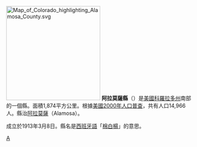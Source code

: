 [[File:Map_of_Colorado_highlighting_Alamosa_County.svg|250px]]
'''阿拉莫薩縣'''（{{lang-en|Alamosa County}}）是[[美國|美國]][[科羅拉多州|科羅拉多州]]南部的一個縣。面積1,874平方公里。根據[[美國2000年人口普查|美國2000年人口普查]]，共有人口14,966人。縣治[[阿拉莫薩|阿拉莫薩]]（Alamosa）。

成立於1913年3月8日。縣名是[[西班牙語|西班牙語]]「[[棉白楊|棉白楊]]」的意思。

{{阿拉莫薩縣 (科羅拉多州)}}
{{Colorado}}

[[Category:科罗拉多州行政区划|A]]